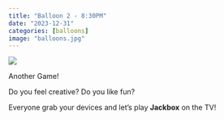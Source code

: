 ```yaml
---
title: "Balloon 2 - 8:30PM"
date: "2023-12-31"
categories: [balloons]
image: "balloons.jpg"
---
```


![](balloons.jpg)

Another Game!

Do you feel creative?  Do you like fun?

Everyone grab your devices and let's play **Jackbox** on the TV!

